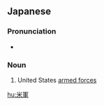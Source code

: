 ==Japanese==
{{ja-kanjitab|べい|ぐん|yomi=on}}

===Pronunciation===
* {{ja-pron|べいぐん|y=o|acc=0}}

===Noun===
{{ja-noun|べいぐん}}

# United States [[armed forces]]

[[hu:米軍]]